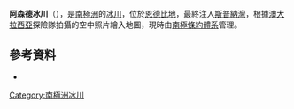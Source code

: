 '''阿森德冰川'''（{{lang-en|Assender Glacier}}），是[[南極洲|南極洲]]的[[冰川|冰川]]，位於[[恩德比地|恩德比地]]，最終注入[[斯普納灣|斯普納灣]]，根據[[澳大拉西亞|澳大拉西亞]]探險隊拍攝的空中照片繪入地圖，現時由[[南極條約體系|南極條約體系]]管理。

==參考資料==
* {{usgs-gazetteer|id=660}}

{{Antarctica-geo-stub}}
[[Category:南極洲冰川|Category:南極洲冰川]]

{{coord|67|36|S|46|25|E|type:glacier_region:AQ_source:GNIS|display=title}}